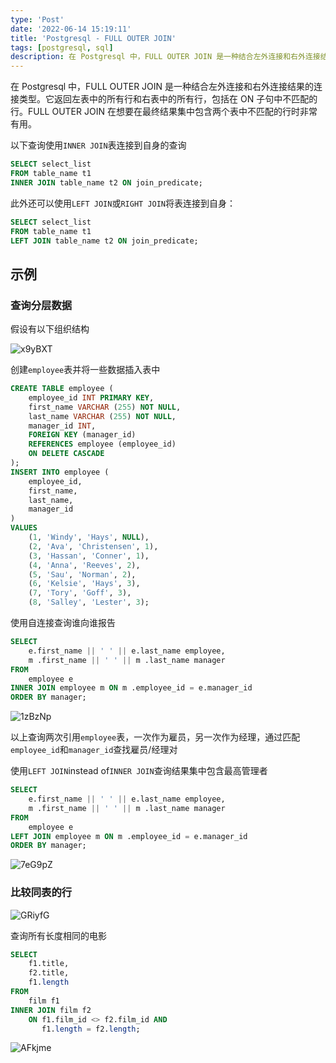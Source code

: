 ```yaml
---
type: 'Post'
date: '2022-06-14 15:19:11'
title: 'Postgresql - FULL OUTER JOIN'
tags: [postgresql, sql]
description: 在 Postgresql 中，FULL OUTER JOIN 是一种结合左外连接和右外连接结果的连接类型
---
```


在 Postgresql 中，FULL OUTER JOIN 是一种结合左外连接和右外连接结果的连接类型。它返回左表中的所有行和右表中的所有行，包括在 ON 子句中不匹配的行。FULL OUTER JOIN 在想要在最终结果集中包含两个表中不匹配的行时非常有用。

以下查询使用`INNER JOIN`表连接到自身的查询

```sql
SELECT select_list
FROM table_name t1
INNER JOIN table_name t2 ON join_predicate;
```

此外还可以使用`LEFT JOIN`或`RIGHT JOIN`将表连接到自身：

```sql
SELECT select_list
FROM table_name t1
LEFT JOIN table_name t2 ON join_predicate;
```

## 示例

### 查询分层数据

假设有以下组织结构

![x9yBXT](https://cdn.jsdelivr.net/gh/manonicu/pics@master/uPic/x9yBXT.jpg)

创建`employee`表并将一些数据插入表中

```sql
CREATE TABLE employee (
	employee_id INT PRIMARY KEY,
	first_name VARCHAR (255) NOT NULL,
	last_name VARCHAR (255) NOT NULL,
	manager_id INT,
	FOREIGN KEY (manager_id)
	REFERENCES employee (employee_id)
	ON DELETE CASCADE
);
INSERT INTO employee (
	employee_id,
	first_name,
	last_name,
	manager_id
)
VALUES
	(1, 'Windy', 'Hays', NULL),
	(2, 'Ava', 'Christensen', 1),
	(3, 'Hassan', 'Conner', 1),
	(4, 'Anna', 'Reeves', 2),
	(5, 'Sau', 'Norman', 2),
	(6, 'Kelsie', 'Hays', 3),
	(7, 'Tory', 'Goff', 3),
	(8, 'Salley', 'Lester', 3);
```

使用自连接查询谁向谁报告

```sql
SELECT
    e.first_name || ' ' || e.last_name employee,
    m .first_name || ' ' || m .last_name manager
FROM
    employee e
INNER JOIN employee m ON m .employee_id = e.manager_id
ORDER BY manager;
```

![1zBzNp](https://cdn.jsdelivr.net/gh/manonicu/pics@master/uPic/1zBzNp.jpg)

以上查询两次引用`employee`表，一次作为雇员，另一次作为经理，通过匹配`employee_id`和`manager_id`查找雇员/经理对

使用`LEFT JOIN`instead of`INNER JOIN`查询结果集中包含最高管理者

```sql
SELECT
    e.first_name || ' ' || e.last_name employee,
    m .first_name || ' ' || m .last_name manager
FROM
    employee e
LEFT JOIN employee m ON m .employee_id = e.manager_id
ORDER BY manager;
```

![7eG9pZ](https://cdn.jsdelivr.net/gh/manonicu/pics@master/uPic/7eG9pZ.jpg)

### 比较同表的行

![GRiyfG](https://cdn.jsdelivr.net/gh/manonicu/pics@master/uPic/GRiyfG.jpg)

查询所有长度相同的电影

```sql
SELECT
    f1.title,
    f2.title,
    f1.length
FROM
    film f1
INNER JOIN film f2
    ON f1.film_id <> f2.film_id AND
       f1.length = f2.length;
```

![AFkjme](https://cdn.jsdelivr.net/gh/manonicu/pics@master/uPic/AFkjme.jpg)
